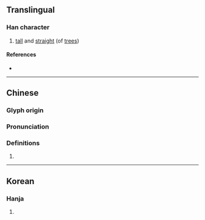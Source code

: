 {{character info/new}}
==Translingual==

===Han character===
{{Han char|rn=75|rad=木|as=12|sn=16|four=45927|canj=DLX|ids=⿰木肅}}

# [[tall]] and [[straight]] (of [[tree]]s)

====References====
* {{Han ref|kx=0554.020|dkj=15555|dj=0942.140|hdz=21305.110|uh=6A5A|ud=27226|bh=E9CB|bd=59851}}

----

==Chinese==
{{zh-forms}}

===Glyph origin===
{{Han etym}}

===Pronunciation===
{{zh-pron
|m=sù
|c=suk1
|mc=y
|oc=y
|ma=
|cat=a
}}

===Definitions===
{{zh-hanzi}}

# {{rfdef|lang=zh}}

----

==Korean==

===Hanja===
{{ko-hanja|hangeul=숙|eumhun=|rv=suk|mr=suk|y=swuk}}

# {{defn|lang=ko|sort=木12}}